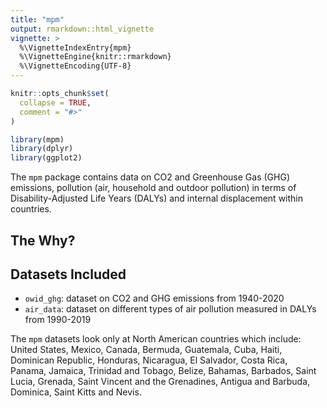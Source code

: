 ```yaml
---
title: "mpm"
output: rmarkdown::html_vignette
vignette: >
  %\VignetteIndexEntry{mpm}
  %\VignetteEngine{knitr::rmarkdown}
  %\VignetteEncoding{UTF-8}
---
```


```r
knitr::opts_chunk$set(
  collapse = TRUE,
  comment = "#>"
)
```

```r
library(mpm)
library(dplyr)
library(ggplot2)
```

The `mpm` package contains data on CO2 and Greenhouse Gas (GHG) emissions, pollution (air, household and outdoor pollution) in terms of Disability-Adjusted Life Years (DALYs) and internal displacement within countries.

## The Why?

## Datasets Included
  - `owid_ghg`: dataset on CO2 and GHG emissions from 1940-2020
  - `air_data`: dataset on different types of air pollution measured in DALYs from 1990-2019

The `mpm` datasets look only at North American countries which include: United States, Mexico, Canada, Bermuda, Guatemala, Cuba, Haiti, Dominican Republic, Honduras, Nicaragua, El Salvador, Costa Rica, Panama, Jamaica, Trinidad and Tobago, Belize, Bahamas, Barbados, Saint Lucia, Grenada, Saint Vincent and the Grenadines, Antigua and Barbuda, Dominica, Saint Kitts and Nevis.
